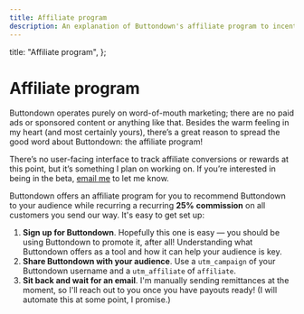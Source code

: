 ```yaml
---
title: Affiliate program
description: An explanation of Buttondown's affiliate program to incentivize you telling folks about your favorite newsletter platform.
---
```



  title: "Affiliate program",
};

# Affiliate program

Buttondown operates purely on word-of-mouth marketing; there are no paid ads or sponsored content or anything like that. Besides the warm feeling in my heart (and most certainly yours), there’s a great reason to spread the good word about Buttondown: the affiliate program!

There’s no user-facing interface to track affiliate conversions or rewards at this point, but it’s something I plan on working on. If you’re interested in being in the beta, [email me](mailto:justin@buttondown.email) to let me know.

Buttondown offers an affiliate program for you to recommend Buttondown to your audience while recurring a recurring **25%** **commission** on all customers you send our way. It's easy to get set up:

1. **Sign up for Buttondown**. Hopefully this one is easy — you should be using Buttondown to promote it, after all! Understanding what Buttondown offers as a tool and how it can help your audience is key.
2. **Share Buttondown with your audience**. Use a `utm_campaign` of your Buttondown username and a `utm_affiliate` of `affiliate`.
3. **Sit back and wait for an email**. I'm manually sending remittances at the moment, so I'll reach out to you once you have payouts ready! (I will automate this at some point, I promise.)

